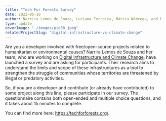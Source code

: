 ```yaml
---
title: "Tech For Forests Survey"
date: 2022-05-16
author: Narrira Lemos de Souza, Luciana Ferreira, Márcia Nóbrega, and Bruno Rigonato
type: update
coverImage: "./images/pic08.jpeg"
relatedProjectSlug: "digital-infrastructure-vs-climate-change"
---
```



Are you a developer involved with free/open-source projects related to humanitarian or environmental causes? Narrira Lemos de Souza and her team, who are working on [Digital Infrastructure and Climate Change](./projects/digital-infrastructure-vs-climate-change), have launched a survey and are asking for participants. Their research aims to understand the limits and scope of these infrastructures as a tool to strengthen the struggle of communities whose territories are threatened by illegal or predatory activities.

So, if you are a developer and contribute (or already have contributed) to some project along this line, please participate in our survey. The questionnaire contains both open-ended and multiple choice questions, and it takes about 15 minutes to complete.

You can find more here: https://techforforests.org/.